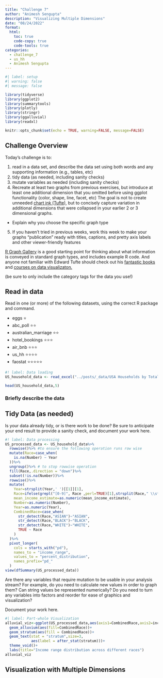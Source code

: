 ```yaml
---
title: "Challenge 7"
author: "Animesh Sengupta"
description: "Visualizing Multiple Dimensions"
date: "08/24/2022"
format:
  html:
    toc: true
    code-copy: true
    code-tools: true
categories:
  - challenge_7
  - us_hh
  - Animesh Sengupta
---
```


```r
#| label: setup
#| warning: false
#| message: false

library(tidyverse)
library(ggplot2)
library(summarytools)
library(plotly)
library(stringr)
library(ggalluvial)
library(readxl)

knitr::opts_chunk$set(echo = TRUE, warning=FALSE, message=FALSE)
```

## Challenge Overview

Today's challenge is to:

1)  read in a data set, and describe the data set using both words and any supporting information (e.g., tables, etc)
2)  tidy data (as needed, including sanity checks)
3)  mutate variables as needed (including sanity checks)
4)  Recreate at least two graphs from previous exercises, but introduce at least one additional dimension that you omitted before using ggplot functionality (color, shape, line, facet, etc) The goal is not to create unneeded [chart ink (Tufte)](https://www.edwardtufte.com/tufte/), but to concisely capture variation in additional dimensions that were collapsed in your earlier 2 or 3 dimensional graphs.
   - Explain why you choose the specific graph type
5) If you haven't tried in previous weeks, work this week to make your graphs "publication" ready with titles, captions, and pretty axis labels and other viewer-friendly features

[R Graph Gallery](https://r-graph-gallery.com/) is a good starting point for thinking about what information is conveyed in standard graph types, and includes example R code. And anyone not familiar with Edward Tufte should check out his [fantastic books](https://www.edwardtufte.com/tufte/books_vdqi) and [courses on data visualizaton.](https://www.edwardtufte.com/tufte/courses)

(be sure to only include the category tags for the data you use!)

## Read in data

Read in one (or more) of the following datasets, using the correct R package and command.

  - eggs ⭐
  - abc_poll ⭐⭐
  - australian_marriage ⭐⭐
  - hotel_bookings ⭐⭐⭐
  - air_bnb  ⭐⭐⭐
  - us_hh ⭐⭐⭐⭐
  - faostat ⭐⭐⭐⭐⭐

```r
#! label: Data loading
US_household_data <- read_excel("../posts/_data/USA Households by Total Money Income, Race, and Hispanic Origin of Householder 1967 to 2019.xlsx",skip = 5, n_max = 353, col_names = c( "Year", "Number","Total","pd_<15000","pd_15000-24999","pd_25000-34999","pd_35000-49999","pd_50000-74999","pd_75000-99999","pd_100000-149999","pd_150000-199999","pd_>200000","median_income_estimate","median_income_moe","mean_income_estimate","mean_income_moe"))

head(US_household_data,5)
```

### Briefly describe the data

## Tidy Data (as needed)

Is your data already tidy, or is there work to be done? Be sure to anticipate your end result to provide a sanity check, and document your work here.

```r
#! label: Data processing
US_processed_data <- US_household_data%>%
  rowwise()%>% #to ensure the following operation runs row wise
  mutate(Race=case_when(
    is.na(Number) ~ Year
  ))%>%
  ungroup()%>% # to stop rowwise operation
  fill(Race,.direction = "down")%>%
  subset(!is.na(Number))%>%
  rowwise()%>%
  mutate(
    Year=strsplit(Year,' ')[[1]][1],
    Race=ifelse(grepl("[0-9]", Race ,perl=TRUE)[1],strsplit(Race," \\s*(?=[^ ]+$)",perl=TRUE)[[1]][1],Race),
    mean_income_estimate=as.numeric(mean_income_estimate),
    Number=as.numeric(Number),
    Year=as.numeric(Year),
    CombinedRace=case_when(
      str_detect(Race,"ASIAN")~"ASIAN",
      str_detect(Race,"BLACK")~"BLACK",
      str_detect(Race,"WHITE")~"WHITE",
      TRUE ~ Race
    )
  )%>%
  pivot_longer(
    cols = starts_with("pd"),
    names_to = "income_range",
    values_to = "percent_distribution",
    names_prefix="pd_"
  )
view(dfSummary(US_processed_data))


```

Are there any variables that require mutation to be usable in your analysis stream? For example, do you need to calculate new values in order to graph them? Can string values be represented numerically? Do you need to turn any variables into factors and reorder for ease of graphics and visualization?

Document your work here.

```r
#| label: Part-whole Visualization
alluvial_viz<-ggplot(US_processed_data,aes(axis1=CombinedRace,axis2=income_range,y=percent_distribution))+
  geom_alluvium(aes(fill=CombinedRace))+
  geom_stratum(aes(fill = CombinedRace))+
  geom_text(stat = "stratum",size=3,
            aes(label = after_stat(stratum)))+
  theme_void()+
  labs(title="Income range distribution across different races")
alluvial_viz

```

## Visualization with Multiple Dimensions



